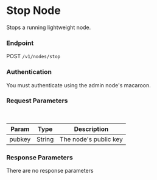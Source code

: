 # Stop Node

Stops a running lightweight node.

### Endpoint

POST `/v1/nodes/stop`

### Authentication

You must authenticate using the admin node's macaroon.

### Request Parameters

<br/>

| Param | Type | Description |
| ----- | ---- | ----------- |
| pubkey | String | The node's public key |

### Response Parameters

There are no response parameters
